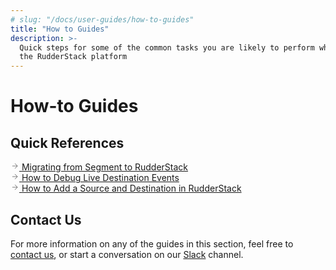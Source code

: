 ```yaml
---
# slug: "/docs/user-guides/how-to-guides"
title: "How to Guides"
description: >-
  Quick steps for some of the common tasks you are likely to perform while using
  the RudderStack platform
---
```


# How-to Guides

## Quick References

<!--{% page-ref page="../migration-guides/rudderstack-migration-guide.md" %}-->

<a class="pageRef" href="../migration-guides/rudderstack-migration-guide/">
  <div class="pageRefInner">
    <span class="pageRefArrow">
      <svg
        preserveAspectRatio="xMidYMid meet"
        height="1em"
        width="1em"
        fill="none"
        xmlns="http://www.w3.org/2000/svg"
        viewBox="0 0 24 24"
        strokeWidth="2"
        strokeLinecap="round"
        strokeLinejoin="round"
        stroke="currentColor"
        class="rightRefArrow"
      >
        <g>
          <line x1="5" y1="12" x2="19" y2="12"></line>
          <polyline points="12 5 19 12 12 19"></polyline>
        </g>
      </svg>
    </span>
    <span class="mainRefText">
      Migrating from Segment to RudderStack
    </span>
  </div>
</a>

<!--{% page-ref page="live-destination-event-debugger.md" %}-->

<a class="pageRef" href="live-destination-event-debugger/">
  <div class="pageRefInner">
    <span class="pageRefArrow">
      <svg
        preserveAspectRatio="xMidYMid meet"
        height="1em"
        width="1em"
        fill="none"
        xmlns="http://www.w3.org/2000/svg"
        viewBox="0 0 24 24"
        strokeWidth="2"
        strokeLinecap="round"
        strokeLinejoin="round"
        stroke="currentColor"
        class="rightRefArrow"
      >
        <g>
          <line x1="5" y1="12" x2="19" y2="12"></line>
          <polyline points="12 5 19 12 12 19"></polyline>
        </g>
      </svg>
    </span>
    <span class="mainRefText">
      How to Debug Live Destination Events
    </span>
  </div>
</a>

<!--{% page-ref page="../../connections/adding-source-and-destination-rudderstack.md" %}-->

<a class="pageRef" href="../../connections/adding-source-and-destination-rudderstack/">
  <div class="pageRefInner">
    <span class="pageRefArrow">
      <svg
        preserveAspectRatio="xMidYMid meet"
        height="1em"
        width="1em"
        fill="none"
        xmlns="http://www.w3.org/2000/svg"
        viewBox="0 0 24 24"
        strokeWidth="2"
        strokeLinecap="round"
        strokeLinejoin="round"
        stroke="currentColor"
        class="rightRefArrow"
      >
        <g>
          <line x1="5" y1="12" x2="19" y2="12"></line>
          <polyline points="12 5 19 12 12 19"></polyline>
        </g>
      </svg>
    </span>
    <span class="mainRefText">
      How to Add a Source and Destination in RudderStack
    </span>
  </div>
</a>

## Contact Us

For more information on any of the guides in this section, feel free to [contact us](mailto:%20docs@rudderstack.com), or start a conversation on our [Slack](https://rudderstack.com/join-rudderstack-slack-community) channel.
